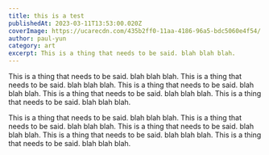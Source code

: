```yaml
---
title: this is a test
publishedAt: 2023-03-11T13:53:00.020Z
coverImage: https://ucarecdn.com/435b2ff0-11aa-4186-96a5-bdc5060e4f54/
author: paul-yun
category: art
excerpt: This is a thing that needs to be said. blah blah blah.
---
```

This is a thing that needs to be said. blah blah blah. This is a thing that needs to be said. blah blah blah. This is a thing that needs to be said. blah blah blah. This is a thing that needs to be said. blah blah blah. This is a thing that needs to be said. blah blah blah.

This is a thing that needs to be said. blah blah blah. This is a thing that needs to be said. blah blah blah. This is a thing that needs to be said. blah blah blah. This is a thing that needs to be said. blah blah blah. This is a thing that needs to be said. blah blah blah.
